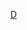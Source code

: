 {{asbox
|image=Flag of Djibouti.svg
|category=吉布提小作品
|subject=与[[吉布提]]相关的
|name=Template:Djibouti-stub
}}<noinclude>[[cat:非洲小作品模板|D]]
</noinclude>